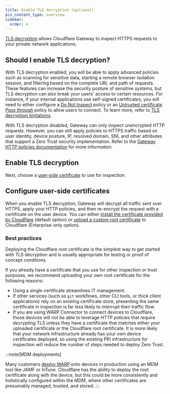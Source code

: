 ```yaml
---
title: Enable TLS decryption (optional)
pcx_content_type: overview
sidebar:
  order: 4
---
```



[TLS decryption](https://www.cloudflare.com/learning/security/what-is-https-inspection/) allows Cloudflare Gateway to inspect HTTPS requests to your private network applications.

## Should I enable TLS decryption?

With TLS decryption enabled, you will be able to apply advanced policies such as scanning for sensitive data, starting a remote browser isolation session, and filtering based on the complete URL and path of requests. These features can increase the security posture of sensitive systems, but TLS decryption can also break your users' access to certain resources. For instance, if your internal applications use self-signed certificates, you will need to either configure a [Do Not Inspect](/cloudflare-one/policies/gateway/http-policies/#do-not-inspect) policy or an [Untrusted certificate _Pass through_](/cloudflare-one/policies/gateway/http-policies/#untrusted-certificates) policy to allow users to connect. To learn more, refer to [TLS decryption limitations](/cloudflare-one/policies/gateway/http-policies/tls-decryption/#inspection-limitations).

With TLS decryption disabled, Gateway can only inspect unencrypted HTTP requests. However, you can still apply policies to HTTPS traffic based on user identity, device posture, IP, resolved domain, SNI, and other attributes that support a Zero Trust security implementation. Refer to the [Gateway HTTP policies documentation](/cloudflare-one/policies/gateway/http-policies/) for more information.

## Enable TLS decryption

<Render file="gateway/enable-tls-decryption" product="cloudflare-one" />

Next, choose a [user-side certificate](#configure-user-side-certificates) to use for inspection.

## Configure user-side certificates

When you enable TLS decryption, Gateway will decrypt all traffic sent over HTTPS, apply your HTTP policies, and then re-encrypt the request with a certificate on the user device. You can either [install the certificate provided by Cloudflare](/cloudflare-one/connections/connect-devices/warp/user-side-certificates/automated-deployment/) (default option) or [upload a custom root certificate](/cloudflare-one/connections/connect-devices/warp/user-side-certificates/custom-certificate/) to Cloudflare (Enterprise-only option).

### Best practices

Deploying the Cloudflare root certificate is the simplest way to get started with TLS decryption and is usually appropriate for testing or proof of concept conditions.

If you already have a certificate that you use for other inspection or trust purposes, we recommend uploading your own root certificate for the following reasons:

- Using a single certificate streamlines IT management.
- If other services (such as `git` workflows, other CLI tools, or thick client applications) rely on an existing certificate store, presenting the same certificate in inspection is far less likely to interrupt their traffic flow.
- If you are using WARP Connector to connect devices to Cloudflare, those devices will not be able to leverage HTTP policies that require decrypting TLS unless they have a certificate that matches either your uploaded certificate or the Cloudflare root certificate. It is more likely that your network infrastructure already has your own device certificates deployed, so using the existing PKI infrastructure for inspection will reduce the number of steps needed to deploy Zero Trust.

:::note[MDM deployments]

Many customers [deploy WARP](/learning-paths/replace-vpn/connect-devices/) onto devices in production using an MDM tool like JAMF or InTune. Cloudflare has the ability to deploy the root certificate along with the device, but this could be more consistently and holistically configured within the MDM, where other certificates are presumably managed, trusted, and stored.
:::
